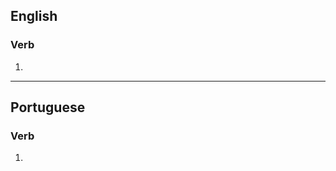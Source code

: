 ==English==

===Verb===
{{head|en|verb form}}

# {{en-third-person singular of|categorize}}

----

==Portuguese==

===Verb===
{{head|pt|verb form}}

# {{pt-verb form of|categorizar}}